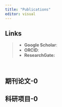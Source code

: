 ```yaml
---
title: "Publications"
editor: visual
---
```


::: callout-note
## Links

> -   **Google Scholar**:
> -   **ORCID**:
> -   **ResearchGate:**
:::

 

## 期刊论文-0

## 科研项目-0